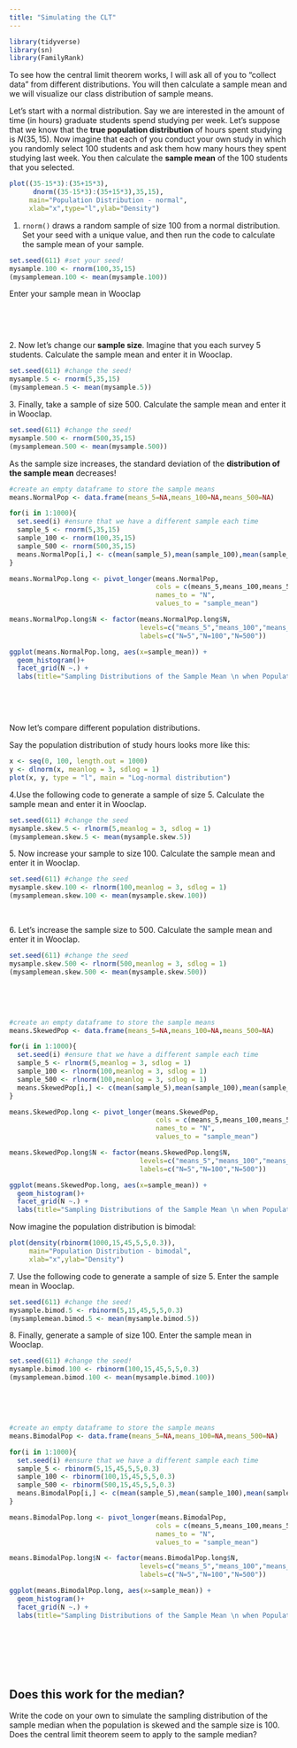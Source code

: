 ```yaml
---
title: "Simulating the CLT"
---
```


```r
library(tidyverse)
library(sn)
library(FamilyRank)
```

To see how the central limit theorem works, I will ask all of you to "collect data" from different distributions. You will then calculate a sample mean and we will visualize our class distribution of sample means.

Let's start with a normal distribution. Say we are interested in the amount of time (in hours) graduate students spend studying per week. Let's suppose that we know that the **true population distribution** of hours spent studying is $N(35,15)$. Now imagine that each of you conduct your own study in which you randomly select 100 students and ask them how many hours they spent studying last week. You then calculate the **sample mean** of the 100 students that you selected.

```r
plot((35-15*3):(35+15*3),
      dnorm((35-15*3):(35+15*3),35,15),
     main="Population Distribution - normal",
     xlab="x",type="l",ylab="Density")
```

1.  `rnorm()` draws a random sample of size 100 from a normal distribution. Set your seed with a unique value, and then run the code to calculate the sample mean of your sample.

```r
set.seed(611) #set your seed!
mysample.100 <- rnorm(100,35,15)
(mysamplemean.100 <- mean(mysample.100))
```

Enter your sample mean in Wooclap

 

 

2\. Now let's change our **sample size**. Imagine that you each survey 5 students. Calculate the sample mean and enter it in Wooclap.

```r
set.seed(611) #change the seed!
mysample.5 <- rnorm(5,35,15)
(mysamplemean.5 <- mean(mysample.5))
```

3\. Finally, take a sample of size 500. Calculate the sample mean and enter it in Wooclap.

```r
set.seed(611) #change the seed!
mysample.500 <- rnorm(500,35,15)
(mysamplemean.500 <- mean(mysample.500))
```

As the sample size increases, the standard deviation of the **distribution of the sample mean** decreases!

```r
#create an empty dataframe to store the sample means 
means.NormalPop <- data.frame(means_5=NA,means_100=NA,means_500=NA) 

for(i in 1:1000){
  set.seed(i) #ensure that we have a different sample each time
  sample_5 <- rnorm(5,35,15)
  sample_100 <- rnorm(100,35,15)
  sample_500 <- rnorm(500,35,15)
  means.NormalPop[i,] <- c(mean(sample_5),mean(sample_100),mean(sample_500))
}

means.NormalPop.long <- pivot_longer(means.NormalPop,
                                     cols = c(means_5,means_100,means_500),
                                     names_to = "N",
                                     values_to = "sample_mean")

means.NormalPop.long$N <- factor(means.NormalPop.long$N,
                                 levels=c("means_5","means_100","means_500"),
                                 labels=c("N=5","N=100","N=500"))

ggplot(means.NormalPop.long, aes(x=sample_mean)) +
  geom_histogram()+
  facet_grid(N ~.) +
  labs(title="Sampling Distributions of the Sample Mean \n when Population is Normal")
```

 

 

Now let's compare different population distributions.

Say the population distribution of study hours looks more like this:

```r
x <- seq(0, 100, length.out = 1000)
y <- dlnorm(x, meanlog = 3, sdlog = 1)
plot(x, y, type = "l", main = "Log-normal distribution")
```

4.Use the following code to generate a sample of size 5. Calculate the sample mean and enter it in Wooclap.

```r
set.seed(611) #change the seed
mysample.skew.5 <- rlnorm(5,meanlog = 3, sdlog = 1)
(mysamplemean.skew.5 <- mean(mysample.skew.5))

```

5\. Now increase your sample to size 100. Calculate the sample mean and enter it in Wooclap.

```r
set.seed(611) #change the seed
mysample.skew.100 <- rlnorm(100,meanlog = 3, sdlog = 1)
(mysamplemean.skew.100 <- mean(mysample.skew.100))
```

 

6\. Let's increase the sample size to 500. Calculate the sample mean and enter it in Wooclap.

```r
set.seed(611) #change the seed
mysample.skew.500 <- rlnorm(500,meanlog = 3, sdlog = 1)
(mysamplemean.skew.500 <- mean(mysample.skew.500))
```

 

 

```r
#create an empty dataframe to store the sample means 
means.SkewedPop <- data.frame(means_5=NA,means_100=NA,means_500=NA) 

for(i in 1:1000){
  set.seed(i) #ensure that we have a different sample each time
  sample_5 <- rlnorm(5,meanlog = 3, sdlog = 1)
  sample_100 <- rlnorm(100,meanlog = 3, sdlog = 1)
  sample_500 <- rlnorm(100,meanlog = 3, sdlog = 1)
  means.SkewedPop[i,] <- c(mean(sample_5),mean(sample_100),mean(sample_500))
}

means.SkewedPop.long <- pivot_longer(means.SkewedPop,
                                     cols = c(means_5,means_100,means_500),
                                     names_to = "N",
                                     values_to = "sample_mean")

means.SkewedPop.long$N <- factor(means.SkewedPop.long$N,
                                 levels=c("means_5","means_100","means_500"),
                                 labels=c("N=5","N=100","N=500"))

ggplot(means.SkewedPop.long, aes(x=sample_mean)) +
  geom_histogram()+
  facet_grid(N ~.) +
  labs(title="Sampling Distributions of the Sample Mean \n when Population is Skewed")
```

Now imagine the population distribution is bimodal:

```r
plot(density(rbinorm(1000,15,45,5,5,0.3)),
     main="Population Distribution - bimodal",
     xlab="x",ylab="Density")
```

7\. Use the following code to generate a sample of size 5. Enter the sample mean in Wooclap.

```r
set.seed(611) #change the seed!
mysample.bimod.5 <- rbinorm(5,15,45,5,5,0.3)
(mysamplemean.bimod.5 <- mean(mysample.bimod.5))

```

8\. Finally, generate a sample of size 100. Enter the sample mean in Wooclap.

```r
set.seed(611) #change the seed!
mysample.bimod.100 <- rbinorm(100,15,45,5,5,0.3)
(mysamplemean.bimod.100 <- mean(mysample.bimod.100))

```

 

 

```r
#create an empty dataframe to store the sample means 
means.BimodalPop <- data.frame(means_5=NA,means_100=NA,means_500=NA) 

for(i in 1:1000){
  set.seed(i) #ensure that we have a different sample each time
  sample_5 <- rbinorm(5,15,45,5,5,0.3)
  sample_100 <- rbinorm(100,15,45,5,5,0.3)
  sample_500 <- rbinorm(500,15,45,5,5,0.3)
  means.BimodalPop[i,] <- c(mean(sample_5),mean(sample_100),mean(sample_500))
}

means.BimodalPop.long <- pivot_longer(means.BimodalPop,
                                     cols = c(means_5,means_100,means_500),
                                     names_to = "N",
                                     values_to = "sample_mean")

means.BimodalPop.long$N <- factor(means.BimodalPop.long$N,
                                 levels=c("means_5","means_100","means_500"),
                                 labels=c("N=5","N=100","N=500"))

ggplot(means.BimodalPop.long, aes(x=sample_mean)) +
  geom_histogram()+
  facet_grid(N ~.) +
  labs(title="Sampling Distributions of the Sample Mean \n when Population is Bimodal")
```

 

 

 

## Does this work for the median?

Write the code on your own to simulate the sampling distribution of the sample median when the population is skewed and the sample size is 100. Does the central limit theorem seem to apply to the sample median?
